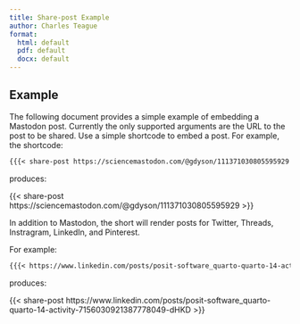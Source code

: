 ```yaml
---
title: Share-post Example
author: Charles Teague
format: 
  html: default
  pdf: default
  docx: default
---
```


## Example

The following document provides a simple example of embedding a Mastodon post. Currently the only supported arguments are the URL to the post to be shared. Use a simple shortcode to embed a post. For example, the shortcode:

```markdown
{{{< share-post https://sciencemastodon.com/@gdyson/111371030805595929 >}}}
```

produces:

{{< share-post https://sciencemastodon.com/@gdyson/111371030805595929 >}}

In addition to Mastodon, the short will render posts for Twitter, Threads, Instragram, LinkedIn, and Pinterest.

For example:

```markdown
{{{< https://www.linkedin.com/posts/posit-software_quarto-quarto-14-activity-7156030921387778049-dHKD >}}}
```

produces:

{{< share-post https://www.linkedin.com/posts/posit-software_quarto-quarto-14-activity-7156030921387778049-dHKD >}}